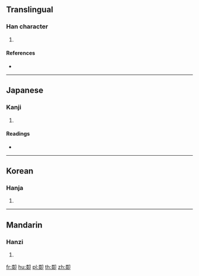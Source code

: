 ==Translingual==

===Han character===
{{Han char|rn=26|rad=卩|as=11|sn=13|four=|canj=DESL|ids=⿰桼卩}}

# {{defn|Han|sort=卩11}}

====References====
* {{Han ref|kx=0160.110|dkj=02883|dj=0366.170|hdz=10319.050|uh=5380|ud=21376}}

----

==Japanese==

===Kanji===
{{ja-kanji|grade=|rs=卩11}}

# {{defn|lang=ja|sort=卩11}}

====Readings====
* {{ja-readings|on=[[しつ]] (shitsu)|kun=}}

----

==Korean==

===Hanja===
{{ko-hanja|hangeul=슬|rv=seul|mr=sŭl}}

# {{defn|lang=ko|sort=卩11}}

----

==Mandarin==

===Hanzi===
{{cmn-hanzi|pin=[[xī]] ([[xi1]])|wg=hsi<sup>1</sup>}}

# {{defn|lang=cmn|sort=卩11}}

[[fr:厀]]
[[hu:厀]]
[[pl:厀]]
[[th:厀]]
[[zh:厀]]